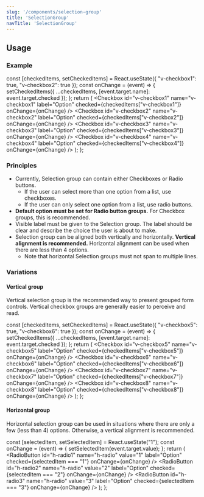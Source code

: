 ```yaml
---
slug: '/components/selection-group'
title: 'SelectionGroup'
navTitle: 'SelectionGroup'
---
```




## Usage

### Example

  const [checkedItems, setCheckedItems] = React.useState({ "v-checkbox1": true, "v-checkbox2": true });
  const onChange = (event) => {
    setCheckedItems({ ...checkedItems, [event.target.name]: event.target.checked });
  };
  return (
    <SelectionGroup label="Selection group">
      <Checkbox id="v-checkbox1" name="v-checkbox1" label="Option" checked={checkedItems["v-checkbox1"]} onChange={onChange} />
      <Checkbox id="v-checkbox2" name="v-checkbox2" label="Option" checked={checkedItems["v-checkbox2"]} onChange={onChange} />
      <Checkbox id="v-checkbox3" name="v-checkbox3" label="Option" checked={checkedItems["v-checkbox3"]} onChange={onChange} />
      <Checkbox id="v-checkbox4" name="v-checkbox4" label="Option" checked={checkedItems["v-checkbox4"]} onChange={onChange} />
    </SelectionGroup>
  );
};

<PlaygroundPreview>
  <SelectionGroupExample />
</PlaygroundPreview>

### Principles
- Currently, Selection group can contain either Checkboxes or Radio buttons.
  - If the user can select more than one option from a list, use <InternalLink href="/components/checkbox">checkboxes.</InternalLink>
  - If the user can only select one option from a list, use <InternalLink href="/components/radio-button">radio buttons.</InternalLink>
- **Default option must be set for Radio button groups.** For Checkbox groups, this is recommended.
- Visible label must be given to the Selection group. The label should be clear and describe the choice the user is about to make.
- Selection group can be aligned both vertically and horizontally. **Vertical alignment is recommended.** Horizontal alignment can be used when there are less than 4 options.
  -  Note that horizontal Selection groups must not span to multiple lines.

### Variations

#### Vertical group
Vertical selection group is the recommended way to present grouped form controls. Vertical checkbox groups are generally easier to perceive and read.

  const [checkedItems, setCheckedItems] = React.useState({ "v-checkbox5": true, "v-checkbox6": true });
  const onChange = (event) => {
    setCheckedItems({ ...checkedItems, [event.target.name]: event.target.checked });
  };
  return (
    <SelectionGroup label="Vertical group">
      <Checkbox id="v-checkbox5" name="v-checkbox5" label="Option" checked={checkedItems["v-checkbox5"]} onChange={onChange} />
      <Checkbox id="v-checkbox6" name="v-checkbox6" label="Option" checked={checkedItems["v-checkbox6"]} onChange={onChange} />
      <Checkbox id="v-checkbox7" name="v-checkbox7" label="Option" checked={checkedItems["v-checkbox7"]} onChange={onChange} />
      <Checkbox id="v-checkbox8" name="v-checkbox8" label="Option" checked={checkedItems["v-checkbox8"]} onChange={onChange} />
    </SelectionGroup>
  );
};

<PlaygroundPreview>
  <VerticalGroupExample />
</PlaygroundPreview>

#### Horizontal group
Horizontal selection group can be used in situations where there are only a few (less than 4) options. Otherwise, a vertical alignment is recommended.

  const [selectedItem, setSelectedItem] = React.useState("1");
  const onChange = (event) => {
    setSelectedItem(event.target.value);
  };
  return (
    <SelectionGroup label="Horizontal group" direction="horizontal">
      <RadioButton id="h-radio1" name="h-radio" value="1" label="Option" checked={selectedItem === "1"} onChange={onChange} />
      <RadioButton id="h-radio2" name="h-radio" value="2" label="Option" checked={selectedItem === "2"} onChange={onChange} />
      <RadioButton id="h-radio3" name="h-radio" value="3" label="Option" checked={selectedItem === "3"} onChange={onChange} />
    </SelectionGroup>
  );
};

<PlaygroundPreview>
  <HorizontalGroupExample />
</PlaygroundPreview>
